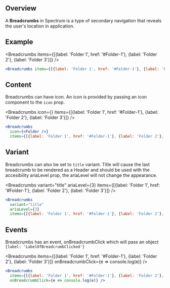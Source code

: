
## Overview

A **Breadcrumbs** in Spectrum is a type of secondary navigation that reveals the user's location in application.

## Example

<Breadcrumbs items={[{label: 'Folder 1', href: '#Folder-1'}, {label: 'Folder 2'}, {label: 'Folder 3'}]} />

```jsx
<Breadcrumbs items={[{label: 'Folder 1', href: '#Folder-1'}, {label: 'Folder 2'}, {label: 'Folder 3'}]} />
```

## Content

Breadcrumbs can have icon. An icon is provided by passing an icon component to the `icon` prop.

<Breadcrumbs
  icon={<Folder />}
  items={[{label: 'Folder 1', href: '#Folder-1'}, {label: 'Folder 2'}, {label: 'Folder 3'}]} />

```jsx
<Breadcrumbs
  icon={<Folder />}
  items={[{label: 'Folder 1', href: '#Folder-1'}, {label: 'Folder 2'}, {label: 'Folder 3'}]} />
```

## Variant

Breadcrumbs can also be set to `title` variant. Title will cause the last breadcrumb to be rendered as a Header and should be used with the accesibility ariaLevel prop, the ariaLevel will not change the appearance.

<Breadcrumbs
  variant="title"
  ariaLevel={3}
  items={[{label: 'Folder 1', href: '#Folder-1'}, {label: 'Folder 2'}, {label: 'Folder 3'}]} />

```jsx
<Breadcrumbs
  variant="title"
  ariaLevel={3}
  items={[{label: 'Folder 1', href: '#Folder-1'}, {label: 'Folder 2'}, {label: 'Folder 3'}]} />
```

## Events

Breadcrumbs has an event, onBreadcrumbClick which will pass an object `{label: 'LabelOfBreadcrumbClicked'}`

<Breadcrumbs
  items={[{label: 'Folder 1', href: '#Folder-1'}, {label: 'Folder 2'}, {label: 'Folder 3'}]}
  onBreadcrumbClick={e => console.log(e)} />

```jsx
<Breadcrumbs
  items={[{label: 'Folder 1', href: '#Folder-1'}, {label: 'Folder 2'}, {label: 'Folder 3'}]}
  onBreadcrumbClick={e => console.log(e)} />
```
